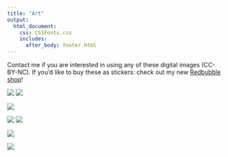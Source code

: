 ```yaml
--- 
title: "Art"
output: 
  html_document:
    css: CSSFonts.css
    includes:
      after_body: footer.html
---
```


Contact me if you are interested in using any of these digital images (CC-BY-NC). If you'd like to buy these as stickers: check out my new [Redbubble shop](https://www.redbubble.com/people/memegb/explore?page=1&sortOrder=recent)!

![](./cartoon_alone-01.png)
![](./cartoon_alone-02.png)

![](./cartoon_alone-03.png)

![](./cartoon_alone-03.png)
![](./cartoon_alone-04.png)

![](./cartoon_alone-05.png)

![](./cartoon_alone-06.png)